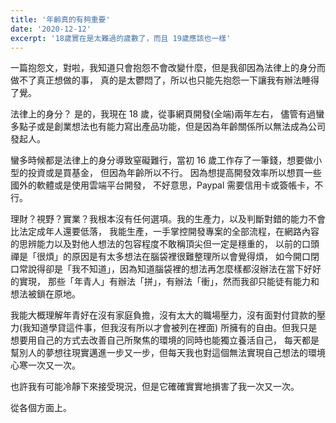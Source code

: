 ```yaml
---
title: '年齡真的有夠重要'
date: '2020-12-12'
excerpt: '18歲實在是太難過的歲數了，而且 19歲應該也一樣'
---
```


一篇抱怨文，對啦，我知道只會抱怨不會改變什麼，但是我卻因為法律上的身分而做不了真正想做的事，
真的是太鬱悶了，所以也只能先抱怨一下讓我有辦法睡得了覺。

法律上的身分？ 是的，我現在 18 歲，從事網頁開發(全端)兩年左右，
儘管有過蠻多點子或是創業想法也有能力寫出產品功能，但是因為年齡關係所以無法成為公司發起人。

蠻多時候都是法律上的身分導致窒礙難行，當初 16 歲工作存了一筆錢，想要做小型的投資或是買基金，
但因為年齡所以不行。
因為想提高開發效率所以想買一些國外的軟體或是使用雲端平台開發，
不好意思，Paypal 需要信用卡或簽帳卡，不行。

理財？視野？實業？我根本沒有任何選項。我的生產力，以及判斷對錯的能力不會比法定成年人還要低落，
我能生產，一手掌控開發專案的全部流程，在網路內容的思辨能力以及對他人想法的包容程度不敢稱頂尖但一定是穩重的，
以前的口頭禪是「很煩」的原因是有太多想法在腦袋裡很難整理所以會覺得煩，
如今開口閉口常說得卻是「我不知道」，因為知道腦袋裡的想法再怎麼樣都沒辦法在當下好好的實現，
那些「年青人」有辦法「拼」，有辦法「衝」，然而我卻只能徒有能力和想法被鎖在原地。

我能大概理解年青好在沒有家庭負擔，沒有太大的職場壓力，沒有面對付貸款的壓力(我知道學貸這件事，但我沒有所以才會被列在裡面)
所擁有的自由。但我只是想要用自己的方式去改善自己所聚焦的環境的同時也能獨立養活自己，
每天都是幫別人的夢想往現實邁進一步又一步，但每天我也對這個無法實現自己想法的環境心寒一次又一次。

也許我有可能冷靜下來接受現況，但是它確確實實地損害了我一次又一次。

從各個方面上。
